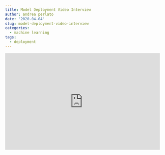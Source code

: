 ```yaml
---
title: Model Deployment Video Interview
author: andrea perlato
date: '2020-04-04'
slug: model-deployment-video-interview
categories:
  - machine learning
tags:
  - deployment
---
```

<style>
body {
text-align: justify}
.rwd-video {
    height: 0;
    overflow: hidden;
    padding-bottom: 56.25%;
    padding-top: 30px;
    position: relative;
}
.rwd-video iframe,
.rwd-video object,
.rwd-video embed {
    height: 100%;
    left: 0;
    position: absolute;
    top: 0;
    width: 100%;
}
</style>

<div class="rwd-video">
<iframe width="560" height="315" src="https://www.youtube.com/embed/ewtzLVpEN7s" frameborder="0" allow="accelerometer; autoplay; encrypted-media; gyroscope; picture-in-picture" allowfullscreen></iframe></div>















